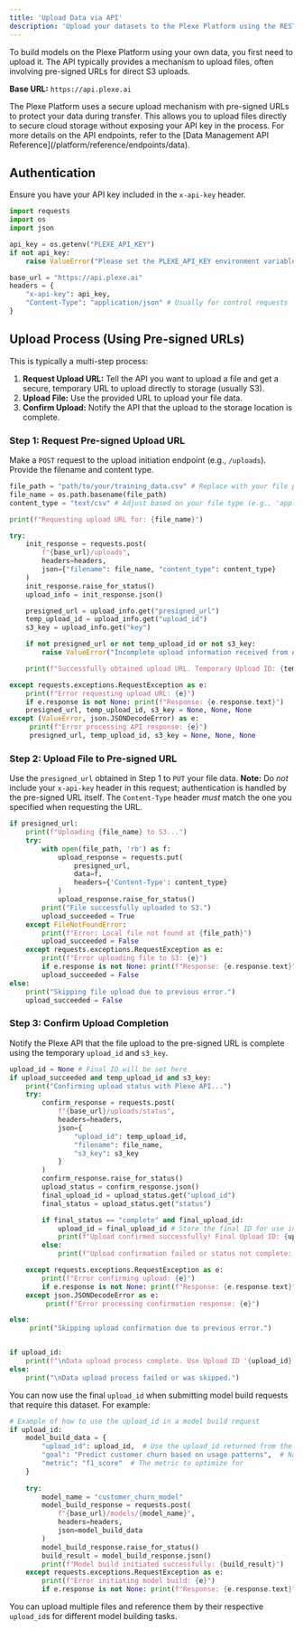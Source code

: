 ```yaml
---
title: 'Upload Data via API'
description: 'Upload your datasets to the Plexe Platform using the REST API.'
---
```


To build models on the Plexe Platform using your own data, you first need to upload it. The API typically provides a mechanism to upload files, often involving pre-signed URLs for direct S3 uploads.

**Base URL:** `https://api.plexe.ai`

<Note>
The Plexe Platform uses a secure upload mechanism with pre-signed URLs to protect your data during transfer. This allows you to upload files directly to secure cloud storage without exposing your API key in the process. For more details on the API endpoints, refer to the [Data Management API Reference](/platform/reference/endpoints/data).
</Note>

## Authentication

Ensure you have your API key included in the `x-api-key` header.

```python
import requests
import os
import json

api_key = os.getenv("PLEXE_API_KEY")
if not api_key:
    raise ValueError("Please set the PLEXE_API_KEY environment variable.")

base_url = "https://api.plexe.ai"
headers = {
    "x-api-key": api_key,
    "Content-Type": "application/json" # Usually for control requests
}
```

## Upload Process (Using Pre-signed URLs)

This is typically a multi-step process:

1.  **Request Upload URL:** Tell the API you want to upload a file and get a secure, temporary URL to upload directly to storage (usually S3).
2.  **Upload File:** Use the provided URL to upload your file data.
3.  **Confirm Upload:** Notify the API that the upload to the storage location is complete.

### Step 1: Request Pre-signed Upload URL

Make a `POST` request to the upload initiation endpoint (e.g., `/uploads`). Provide the filename and content type.

```python
file_path = "path/to/your/training_data.csv" # Replace with your file path
file_name = os.path.basename(file_path)
content_type = "text/csv" # Adjust based on your file type (e.g., 'application/json', 'application/octet-stream')

print(f"Requesting upload URL for: {file_name}")

try:
    init_response = requests.post(
        f"{base_url}/uploads",
        headers=headers,
        json={"filename": file_name, "content_type": content_type}
    )
    init_response.raise_for_status()
    upload_info = init_response.json()

    presigned_url = upload_info.get("presigned_url")
    temp_upload_id = upload_info.get("upload_id")
    s3_key = upload_info.get("key")

    if not presigned_url or not temp_upload_id or not s3_key:
        raise ValueError("Incomplete upload information received from API.")

    print(f"Successfully obtained upload URL. Temporary Upload ID: {temp_upload_id}")

except requests.exceptions.RequestException as e:
    print(f"Error requesting upload URL: {e}")
    if e.response is not None: print(f"Response: {e.response.text}")
    presigned_url, temp_upload_id, s3_key = None, None, None
except (ValueError, json.JSONDecodeError) as e:
     print(f"Error processing API response: {e}")
     presigned_url, temp_upload_id, s3_key = None, None, None
```

### Step 2: Upload File to Pre-signed URL

Use the `presigned_url` obtained in Step 1 to `PUT` your file data. **Note:** Do *not* include your `x-api-key` header in this request; authentication is handled by the pre-signed URL itself. The `Content-Type` header *must* match the one you specified when requesting the URL.

```python
if presigned_url:
    print(f"Uploading {file_name} to S3...")
    try:
        with open(file_path, 'rb') as f:
            upload_response = requests.put(
                presigned_url,
                data=f,
                headers={'Content-Type': content_type}
            )
            upload_response.raise_for_status()
        print("File successfully uploaded to S3.")
        upload_succeeded = True
    except FileNotFoundError:
        print(f"Error: Local file not found at {file_path}")
        upload_succeeded = False
    except requests.exceptions.RequestException as e:
        print(f"Error uploading file to S3: {e}")
        if e.response is not None: print(f"Response: {e.response.text}")
        upload_succeeded = False
else:
    print("Skipping file upload due to previous error.")
    upload_succeeded = False
```

### Step 3: Confirm Upload Completion

Notify the Plexe API that the file upload to the pre-signed URL is complete using the temporary `upload_id` and `s3_key`.

```python
upload_id = None # Final ID will be set here
if upload_succeeded and temp_upload_id and s3_key:
    print("Confirming upload status with Plexe API...")
    try:
        confirm_response = requests.post(
            f"{base_url}/uploads/status",
            headers=headers,
            json={
                "upload_id": temp_upload_id,
                "filename": file_name,
                "s3_key": s3_key
            }
        )
        confirm_response.raise_for_status()
        upload_status = confirm_response.json()
        final_upload_id = upload_status.get("upload_id")
        final_status = upload_status.get("status")

        if final_status == "complete" and final_upload_id:
            upload_id = final_upload_id # Store the final ID for use in model building
            print(f"Upload confirmed successfully! Final Upload ID: {upload_id}")
        else:
            print(f"Upload confirmation failed or status not complete: {upload_status}")

    except requests.exceptions.RequestException as e:
        print(f"Error confirming upload: {e}")
        if e.response is not None: print(f"Response: {e.response.text}")
    except json.JSONDecodeError as e:
         print(f"Error processing confirmation response: {e}")

else:
     print("Skipping upload confirmation due to previous error.")


if upload_id:
    print(f"\nData upload process complete. Use Upload ID '{upload_id}' when building models.")
else:
    print("\nData upload process failed or was skipped.")
```

You can now use the final `upload_id` when submitting model build requests that require this dataset. For example:

```python
# Example of how to use the upload_id in a model build request
if upload_id:
    model_build_data = {
        "upload_id": upload_id,  # Use the upload_id returned from the upload process
        "goal": "Predict customer churn based on usage patterns",  # Natural language description of your model's purpose
        "metric": "f1_score"  # The metric to optimize for
    }
    
    try:
        model_name = "customer_churn_model"
        model_build_response = requests.post(
            f"{base_url}/models/{model_name}",
            headers=headers,
            json=model_build_data
        )
        model_build_response.raise_for_status()
        build_result = model_build_response.json()
        print(f"Model build initiated successfully: {build_result}")
    except requests.exceptions.RequestException as e:
        print(f"Error initiating model build: {e}")
        if e.response is not None: print(f"Response: {e.response.text}")
```

You can upload multiple files and reference them by their respective `upload_id`s for different model building tasks.